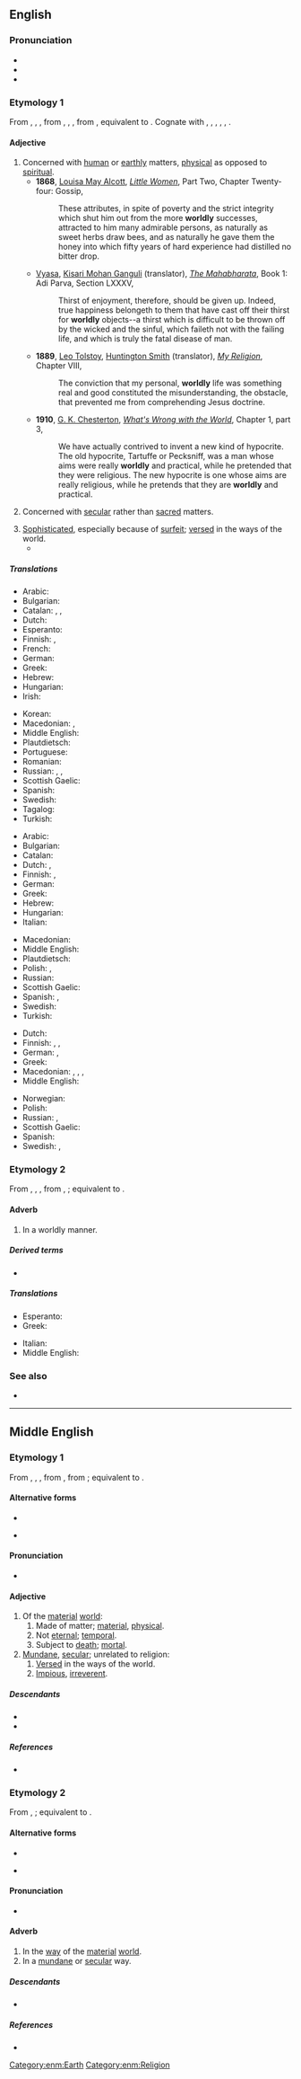 ==English==

===Pronunciation===
* {{IPA|en|/ˈwɜː(ɹ)ldli/}}
* {{audio|en|En-us-worldly.ogg|Audio (US)}}
* {{rhymes|en|ɜː(ɹ)ldli|s=2}}

===Etymology 1===
{{etymid|en|adjective}}
From {{inh|en|enm|worldly|id=adjective}}, {{m|enm|worldlich}}, {{m|enm|wordly|pos=adjective}}, from {{inh|en|ang|woruldlīċ}}, {{m|ang|worldlīċ}}, {{m|ang|weoroldlīċ|t=worldly; earthly; temporal; mundane; secular}}, from {{inh|en|gem-pro|*weraldilīkaz}}, equivalent to {{suffix|en|world|ly|id2=adjectival}}. Cognate with {{cog|nl|wereldlijk|t=worldly; secular}}, {{cog|nds-de|weltlik|t=worldly}}, {{cog|de|weltlich|t=worldly}}, {{cog|da|verdslig|t=worldly}}, {{cog|sv|världslig|t=worldly}}, {{cog|is|veraldlegur|t=worldly; secular}}.

====Adjective====
{{en-adj|er|more}}

# Concerned with [[human]] or [[earthly]] matters, [[physical]] as opposed to [[spiritual]].
#* '''1868''', [[w:Louisa May Alcott|Louisa May Alcott]], ''[[s:Little Women/Chapter 24|Little Women]]'', Part Two, Chapter Twenty-four: Gossip,
#*: These attributes, in spite of poverty and the strict integrity which shut him out from the more '''worldly''' successes, attracted to him many admirable persons, as naturally as sweet herbs draw bees, and as naturally he gave them the honey into which fifty years of hard experience had distilled no bitter drop.
#* {{circa|1883-1896}} [[w:Vyasa|Vyasa]], [[w:Kisari Mohan Ganguli|Kisari Mohan Ganguli]] (translator), ''[[s:The Mahabharata/Book 1: Adi Parva/Section LXXXV|The Mahabharata]]'', Book 1: Adi Parva, Section LXXXV,
#*: Thirst of enjoyment, therefore, should be given up. Indeed, true happiness belongeth to them that have cast off their thirst for '''worldly''' objects--a thirst which is difficult to be thrown off by the wicked and the sinful, which faileth not with the failing life, and which is truly the fatal disease of man.
#* '''1889''', [[w:Leo Tolstoy|Leo Tolstoy]], [[w:Huntington Smith|Huntington Smith]] (translator), ''[[s:My Religion/Chapter VIII|My Religion]]'', Chapter VIII,
#*: The conviction that my personal, '''worldly''' life was something real and good constituted the misunderstanding, the obstacle, that prevented me from comprehending Jesus doctrine.
#* '''1910''', [[w:G. K. Chesterton|G. K. Chesterton]], ''[[s:What's Wrong with the World/Chapter1.3|What's Wrong with the World]]'', Chapter 1, part 3,
#*: We have actually contrived to invent a new kind of hypocrite. The old hypocrite, Tartuffe or Pecksniff, was a man whose aims were really '''worldly''' and practical, while he pretended that they were religious. The new hypocrite is one whose aims are really religious, while he pretends that they are '''worldly''' and practical.
#: {{syn|en|material|mundane|sublunar}}
#: {{ant|en|otherworldly|spiritual}}
# Concerned with [[secular]] rather than [[sacred]] matters.
#: {{syn|en|lay|profane}}
#: {{ant|en|clerical|religious|sacred}}
# [[sophisticated|Sophisticated]], especially because of [[surfeit]]; [[versed]] in the ways of the world.
#* {{quote-journal
|en
|date=Jan 24, 2016
|author=Les Chappell
|title=TV: Review: The Simpsons (Classic), “Natural Born Kissers” (season nine, episode 25, originally aired 05/17/1998)
|work=The Onion AV Club
|url=http://www.avclub.com/tvclub/uneven-season-simpsons-streaks-excellent-conclusio-230898
|page=
|passage=Homer and Marge have to try to explain things to children who are too '''worldly''' to fall for most excuses, the explanation trails off, and what could be a pleasant family outing to solve it all turns out to be yet another excuse for self-involvement when one public humiliation doesn’t outweigh the joys of getting busy in a windmill.}}
#: {{syn|en|sophisticated|street-smart}}
#: {{ant|en|naive}}

=====Translations=====
{{trans-top|concerned with the human, earthly or physical rather than spiritual}}
* Arabic: {{t|ar|دُنْيَوِيّ}}
* Bulgarian: {{t+|bg|материален}}
* Catalan: {{t|ca|mundà}}, {{t|ca|terrenal}}, {{t|ca|terrè}}
* Dutch: {{t+|nl|materieel}}
* Esperanto: {{t+|eo|monda}}
* Finnish: {{t+|fi|maallinen}}, {{t+|fi|mainen}}
* French: {{t+|fr|mondain}}
* German: {{t+|de|weltlich}}
* Greek: {{t+|el|κοσμικός}}
* Hebrew: {{t|he|גשמי|tr=gishmi}}
* Hungarian: {{t+|hu|anyagias}}
* Irish: {{t|ga|domhanda}}
{{trans-mid}}
* Korean: {{t|ko|세속적(世俗的)}}
* Macedonian: {{t|mk|све́товен}}, {{t|mk|овозе́мски}}
* Middle English: {{t|enm|worldly}}
* Plautdietsch: {{t|pdt|weltlich}}
* Portuguese: {{t+|pt|mundano}}
* Romanian: {{t+|ro|lumesc}}
* Russian: {{t+|ru|мирско́й}}, {{t+|ru|земно́й}}, {{t+|ru|су́етный}}
* Scottish Gaelic: {{t|gd|saoghalta}}
* Spanish: {{t+|es|mundano}}
* Swedish: {{t+|sv|världslig}}
* Tagalog: {{t|tl|makamundo}}
* Turkish: {{t+|tr|dünyevi}}
{{trans-bottom}}

{{trans-top|concerned with the secular rather than sacred}}
* Arabic: {{t|ar|دُنْيَوِيّ}}
* Bulgarian: {{t+|bg|светски}}
* Catalan: {{t|ca|mundà}}
* Dutch: {{t+|nl|wereldlijk}}, {{t+|nl|seculier}}
* Finnish: {{t+|fi|maallinen}}, {{t+|fi|sekulaarinen}}
* German: {{t+|de|weltlich}}
* Greek: {{t+|el|κοσμικός}}
* Hebrew: {{t+|he|חילוני|tr=hiloni}}
* Hungarian: {{t+|hu|világi}}
* Italian: {{t+|it|mondano}}
{{trans-mid}}
* Macedonian: {{t|mk|све́товен}}
* Middle English: {{t|enm|worldly}}
* Plautdietsch: {{t|pdt|weltlich}}
* Polish: {{t+|pl|świecki}}, {{t+|pl|laicki}}
* Russian: {{t+|ru|све́тский}}
* Scottish Gaelic: {{t|gd|saoghalta}}
* Spanish: {{t+|es|profano}}, {{t+|es|mundano}}
* Swedish: {{t+|sv|världslig}}
* Turkish: {{t+|tr|dünyevi}}
{{trans-bottom}}

{{trans-top|versed in the ways of the world}}
* Dutch: {{t+|nl|wereldwijs}}
* Finnish: {{t+|fi|kokenut}}, {{t|fi|maailmanmiesmäinen}}, {{t|fi|varmakäytöksinen}}
* German: {{t|de|weltgewandt}}, {{t|de|weltmännisch}}
* Greek: {{t+|el|κοσμικός}}
* Macedonian: {{t|mk|све́тски}}, {{t|mk|и́скусен}}, {{t|mk|е́рбап}}, {{t|mk|спо́собен}}
* Middle English: {{t|enm|worldly}}
{{trans-mid}}
* Norwegian: {{t|no|verdensvant}}
* Polish: {{t+|pl|światowy}}
* Russian: {{t+|ru|о́пытный}}, {{t+|ru|быва́лый}}
* Scottish Gaelic: {{t|gd|saoghalta}}
* Spanish: {{t|es|de mucho mundo}}
* Swedish: {{t+|sv|världsvan}}, {{t+|sv|mondän}}
{{trans-bottom}}

===Etymology 2===
{{etymid|en|adverb}}
From {{inh|en|enm|worldly|id=adverb}}, {{m|enm|worldliche}}, {{m|enm|wordly|pos=adverb}}, from {{inh|en|ang|woroldlīċe}}, {{m|ang|weoroldlīċe}}; equivalent to {{af|en|world|-ly|id2=adverbial|pos2=adverbial suffix}}.

====Adverb====
{{en-adv}}

# In a worldly manner.
#: {{syn|en|secularly|unspiritually|worldlily}}

=====Derived terms=====
* {{l|en|worldly-wise}}

=====Translations=====
{{trans-top|In a worldly manner.}}
* Esperanto: {{t+|eo|monde}}
* Greek: {{t|el|κοσμικώς}}
{{trans-mid}}
* Italian: {{t+|it|mondanamente}}
* Middle English: {{t|enm|worldly}}
{{trans-bottom}}

===See also===
* {{l|en|worldward}}

{{C|en|Personality}}

----

==Middle English==

===Etymology 1===
{{etymid|enm|adjective}}
From {{inh|enm|ang|woruldlīċ}}, {{m|ang|worldlīċ}}, {{m|ang|weoroldlīċ}}, from {{inh|enm|gmw-pro|*weraldilīk}}, from {{inh|enm|gem-pro|*weraldilīkaz}}; equivalent to {{af|enm|world|-ly|id2=adjectival|pos2=adjectival suffix}}.

====Alternative forms====
* {{alter|enm|wardly|warldely|warldly|werdely|werdly|werldly|wordeliche|wordlelich|wordli|wordlich|wordly|worldli|worldlich|worldliche|worlly|worly|wurdly|wurldly}}
* {{a|Early ME}} {{alter|enm|weordlich|weoruldlic|werldlic|worlich|worltlich}}

====Pronunciation====
* {{IPA|enm|/ˈwur(l)dliː/|/ˈwɛr(l)dliː/|/-liːtʃ/}}

====Adjective====
{{enm-adj}}

# Of the [[material]] [[world]]:
## Made of matter; [[material]], [[physical]].
## Not [[eternal]]; [[temporal]].
## Subject to [[death]]; [[mortal]].
# [[mundane|Mundane]], [[secular]]; unrelated to religion:
## [[versed|Versed]] in the ways of the world.
## [[impious|Impious]], [[irreverent]].

=====Descendants=====
* {{desc|en|worldly|id=adjective}}
* {{desc|sco|warldly|wardly}}

=====References=====
* {{R:MED Online|entry=worldlī|pos=adj|id=MED53434}}

===Etymology 2===
{{etymid|enm|adverb}}
From {{inh|enm|ang|woroldlīċe}}, {{m|ang|weoroldlīċe}}; equivalent to {{af|enm|world|-ly|id2=adverbial|pos2=adverbial suffix}}.

====Alternative forms====
* {{alter|enm|werdely|werdly|wordliche|wordly|worldli}}
* {{a|Early ME}} {{alter|enm|worldliche|worltliche}}

====Pronunciation====
* {{IPA|enm|/ˈwur(l)dliː/|/ˈwɛr(l)dliː/|/-liːtʃ(ə)/}}

====Adverb====
{{enm-adj}}

# In the [[way]] of the [[material]] [[world]].
# In a [[mundane]] or [[secular]] way.

=====Descendants=====
* {{desc|en|worldly|id=adverb}}

=====References=====
* {{R:MED Online|entry=worldlī|pos=adv|id=MED53435}}

[[Category:enm:Earth]]
[[Category:enm:Religion]]